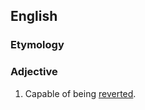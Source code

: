 ==English==

===Etymology===
{{suffix|en|revert|ible}}

===Adjective===
{{en-adj|-}}

# Capable of being [[revert]]ed.